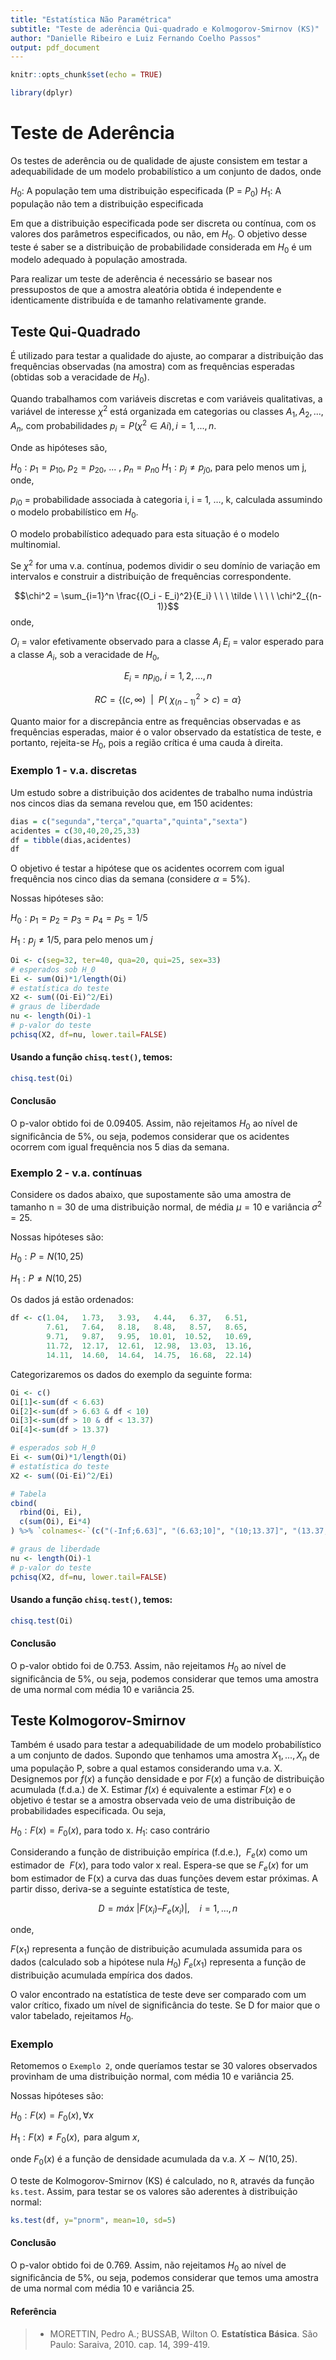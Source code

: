 ```yaml
---
title: "Estatística Não Paramétrica"
subtitle: "Teste de aderência Qui-quadrado e Kolmogorov-Smirnov (KS)"
author: "Danielle Ribeiro e Luiz Fernando Coelho Passos"
output: pdf_document
---
```


```r
knitr::opts_chunk$set(echo = TRUE)

library(dplyr)
```

# Teste de Aderência

Os testes de aderência ou de qualidade de ajuste consistem em testar a adequabilidade de um modelo probabilístico a um conjunto de dados, onde

$H_0$: A população tem uma distribuição especificada (P = $P_0$) \newline
$H_1$: A população não tem a distribuição especificada

Em que a distribuição especificada pode ser discreta ou contínua, com os
valores dos parâmetros especificados, ou não, em $H_0$. O objetivo desse teste é saber se a distribuição de probabilidade considerada em $H_0$ é um modelo adequado à população amostrada.

Para realizar um teste de aderência é necessário se basear nos pressupostos de que a amostra aleatória obtida é independente e identicamente distribuída e de tamanho relativamente grande.

## Teste Qui-Quadrado

É utilizado para testar a qualidade do ajuste, ao comparar a distribuição das frequências observadas (na amostra) com as frequências esperadas (obtidas sob a veracidade de $H_0$).

Quando trabalhamos com variáveis discretas e com variáveis qualitativas, a
variável de interesse $\chi^2$ está organizada em categorias ou classes
$A_1, A_2, ... , A_n$, com probabilidades $p_i = P(\chi^2 \in Ai), i = 1, ... , n$. \newline

Onde as hipóteses são,

$H_0 : p_1 = p_{10}, \ p_2 = p_{20}, \ ... \ , \ p_n = p_{n0}$ \newline
$H_1 : p_j \neq p_{j0}$, para pelo menos um j, onde,

$p_{i0}$ = probabilidade associada à categoria i, i = 1, ..., k, calculada
assumindo o modelo probabilístico em $H_0$. 

O modelo probabilístico adequado para esta situação é o modelo multinomial.

Se $\chi^2$ for uma v.a. contínua, podemos dividir o seu domínio de variação em intervalos e construir a distribuição de frequências correspondente.

\textbf{Estatística de Teste}

$$\chi^2 = \sum_{i=1}^n \frac{(O_i - E_i)^2}{E_i} \ \ \ \tilde  \ \ \ \ \chi^2_{(n-1)}$$
onde,

$O_i$ = valor efetivamente observado para a classe $A_i$ \newline
$E_i$ = valor esperado para a classe $A_i$, sob a veracidade de $H_0$,

$$E_i = np_{i0}, \ i = 1, 2, ..., n$$
\newpage

\textbf{Região Crítica}

$$RC = \{(c, \infty) \ \ | \ \ P(\ \chi^2_{(n-1)} > c) = \alpha \}$$

Quanto maior for a discrepância entre as frequências observadas e as frequências esperadas, maior é o valor observado da estatística de teste, e portanto, rejeita-se $H_0$, pois a região crítica é uma cauda à direita.

### Exemplo 1 - v.a. discretas

Um estudo sobre a distribuição dos acidentes de trabalho numa indústria nos cincos dias da semana revelou que, em 150 acidentes: 


```r
dias = c("segunda","terça","quarta","quinta","sexta")
acidentes = c(30,40,20,25,33)
df = tibble(dias,acidentes)
df
```

O objetivo é testar a hipótese que os acidentes ocorrem com igual frequência nos cinco dias da semana (considere $\alpha = 5\%$).

Nossas hipóteses são:

$H_0 : p_1 = p_2 = p_3 = p_4 = p_5 = 1/5$ 

$H_1 : p_j \neq 1/5$, para pelo menos um $j$

```r
Oi <- c(seg=32, ter=40, qua=20, qui=25, sex=33)
# esperados sob H_0
Ei <- sum(Oi)*1/length(Oi)
# estatística do teste
X2 <- sum((Oi-Ei)^2/Ei)
# graus de liberdade
nu <- length(Oi)-1
# p-valor do teste
pchisq(X2, df=nu, lower.tail=FALSE)
```

#### Usando a função `chisq.test()`, temos:

```r
chisq.test(Oi)
```

#### Conclusão

O p-valor obtido foi de 0.09405. Assim, não rejeitamos $H_0$ ao nível de significância de 5%, ou seja, podemos considerar que os acidentes ocorrem com igual frequência nos 5 dias da semana.


### Exemplo 2 - v.a. contínuas

Considere os dados abaixo, que supostamente são uma amostra de tamanho n = 30 de uma distribuição normal, de média $\mu = 10$ e variância $\sigma^2 = 25$. 

Nossas hipóteses são:

$H_0: P = N(10,25)$

$H_1: P \neq N(10,25)$

Os dados já estão ordenados:

```r
df <- c(1.04,   1.73,   3.93,   4.44,   6.37,   6.51,
        7.61,   7.64,   8.18,   8.48,   8.57,   8.65,
        9.71,   9.87,   9.95,  10.01,  10.52,   10.69, 
        11.72,  12.17,  12.61,  12.98,  13.03,  13.16,
        14.11,  14.60,  14.64,  14.75,  16.68,  22.14)
```

Categorizaremos os dados do exemplo da seguinte forma:

```r
Oi <- c()
Oi[1]<-sum(df < 6.63)
Oi[2]<-sum(df > 6.63 & df < 10)
Oi[3]<-sum(df > 10 & df < 13.37)
Oi[4]<-sum(df > 13.37)

# esperados sob H_0
Ei <- sum(Oi)*1/length(Oi)
# estatística do teste
X2 <- sum((Oi-Ei)^2/Ei)

# Tabela
cbind(
  rbind(Oi, Ei), 
  c(sum(Oi), Ei*4)
) %>% `colnames<-`(c("(-Inf;6.63]", "(6.63;10]", "(10;13.37]", "(13.37;+Inf)", "Total"))

# graus de liberdade
nu <- length(Oi)-1
# p-valor do teste
pchisq(X2, df=nu, lower.tail=FALSE)
```

#### Usando a função `chisq.test()`, temos:

```r
chisq.test(Oi)
```

#### Conclusão

O p-valor obtido foi de 0.753. Assim, não rejeitamos $H_0$ ao nível de significância de 5%, ou seja, podemos considerar que temos uma amostra de uma normal com média 10 e variância 25.


## Teste Kolmogorov-Smirnov

Também é usado para testar a adequabilidade de um modelo probabilístico a um conjunto de dados. Supondo que tenhamos uma amostra $X_1, ..., X_n$ de uma população P, sobre a qual estamos considerando uma v.a. X. Designemos por $f(x)$ a função densidade e por $F(x)$ a função de distribuição acumulada (f.d.a.) de X. Estimar $f(x)$ é equivalente a estimar $F(x)$ e o objetivo é testar se a amostra observada veio de uma distribuição de probabilidades especificada. Ou seja,

$H_0: F(x) = F_0(x)$, para todo x. \newline
$H_1$: caso contrário

\textbf{Estatística de Teste}

Considerando a função de distribuição empírica (f.d.e.), $\ F_e(x)$ como um estimador de $\ F(x)$, para todo valor x real. Espera-se que se $F_e(x)$ for um bom estimador de F(x) a curva das duas funções devem estar próximas. A partir disso, deriva-se a seguinte estatística de teste,

$$D = máx \ \vert F(x_i) – F_e(x_i)\vert, \ \ \ \ i=1,...,n$$

onde,

$F(x_1)$ representa a função de distribuição acumulada assumida para os dados (calculado sob a hipótese nula $H_0$) \newline
$F_e(x_1)$ representa a função de distribuição acumulada empírica dos dados.

O valor encontrado na estatística de teste deve ser comparado com um valor crítico, fixado um nível de significância do teste. Se D for maior que o valor tabelado, rejeitamos $H_0$.

### Exemplo

Retomemos o `Exemplo 2`, onde queríamos testar se 30 valores observados provinham de uma distribuição normal, com média 10 e variância 25.

Nossas hipóteses são:

$H_0: F(x) = F_0(x), \forall x$

$H_1: F(x) \neq F_0(x), \text{ para algum } x,$

onde $F_0(x)$ é a função de densidade acumulada da v.a. $X \sim N(10,25).$

O teste de Kolmogorov-Smirnov (KS) é calculado, no `R`, através da função `ks.test`. Assim, para testar se os valores são aderentes à distribuição normal:

```r
ks.test(df, y="pnorm", mean=10, sd=5)
```

#### Conclusão

O p-valor obtido foi de 0.769. Assim, não rejeitamos $H_0$ ao nível de significância de 5%, ou seja, podemos considerar que temos uma amostra de uma normal com média 10 e variância 25.

#### Referência

>- MORETTIN, Pedro A.; BUSSAB, Wilton O. **Estatística Básica**. São Paulo: Saraiva, 2010. cap. 14, 399-419.

